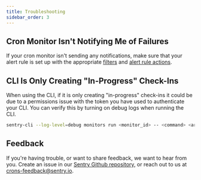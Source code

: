 ```yaml
---
title: Troubleshooting
sidebar_order: 3
---
```


## Cron Monitor Isn't Notifying Me of Failures

If your cron monitor isn't sending any notifications, make sure that your alert rule is set up with the appropriate [filters](/product/crons/alerts/#step-1-set-filters) and [alert rule actions](/product/alerts/create-alerts/issue-alert-config/#then-conditions-actions).

## CLI Is Only Creating "In-Progress" Check-Ins

When using the CLI, if it is only creating "in-progress" check-ins it could be due to a permissions issue with the token you have used to authenticate your CLI. You can verify this by turning on debug logs when running the CLI.

```bash {tabTitle: CLI}
sentry-cli --log-level=debug monitors run <monitor_id> -- <command> <args>
```

## Feedback

If you're having trouble, or want to share feedback, we want to hear from you. Create an issue in our [Sentry Github repository](https://github.com/getsentry/sentry/issues/new/choose), or reach out to us at [crons-feedback@sentry.io](mailto:crons-feedback@sentry.io).
